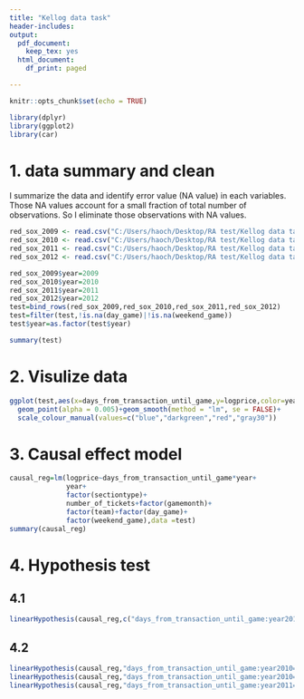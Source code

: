 ```yaml
---
title: "Kellog data task"
header-includes:
output:
  pdf_document: 
    keep_tex: yes
  html_document:
    df_print: paged

---
```



```r
knitr::opts_chunk$set(echo = TRUE)
```
```r
library(dplyr)
library(ggplot2)
library(car)
```

# 1. data summary and clean
I summarize the data and identify error value (NA value) in each variables. Those NA values account for a small fraction of total number of observations. So I eliminate those observations with NA values.
```r
red_sox_2009 <- read.csv("C:/Users/haoch/Desktop/RA test/Kellog data task/Red_Sox/red_sox_2009.csv")
red_sox_2010 <- read.csv("C:/Users/haoch/Desktop/RA test/Kellog data task/Red_Sox/red_sox_2010.csv")
red_sox_2011 <- read.csv("C:/Users/haoch/Desktop/RA test/Kellog data task/Red_Sox/red_sox_2011.csv")
red_sox_2012 <- read.csv("C:/Users/haoch/Desktop/RA test/Kellog data task/Red_Sox/red_sox_2012.csv")
```
```r
red_sox_2009$year=2009
red_sox_2010$year=2010
red_sox_2011$year=2011
red_sox_2012$year=2012
test=bind_rows(red_sox_2009,red_sox_2010,red_sox_2011,red_sox_2012)
test=filter(test,!is.na(day_game)|!is.na(weekend_game))
test$year=as.factor(test$year)
```
```r
summary(test)
```

# 2. Visulize data
```r
ggplot(test,aes(x=days_from_transaction_until_game,y=logprice,color=year))+
  geom_point(alpha = 0.005)+geom_smooth(method = "lm", se = FALSE)+
  scale_colour_manual(values=c("blue","darkgreen","red","gray30"))
```


# 3. Causal effect model
```r
causal_reg=lm(logprice~days_from_transaction_until_game*year+
              year+
              factor(sectiontype)+
              number_of_tickets+factor(gamemonth)+
              factor(team)+factor(day_game)+
              factor(weekend_game),data =test)
summary(causal_reg)
```
# 4. Hypothesis test
## 4.1
```r
linearHypothesis(causal_reg,c("days_from_transaction_until_game:year2010=0","days_from_transaction_until_game:year2011=0","days_from_transaction_until_game:year2012=0"))
```
## 4.2
```r
linearHypothesis(causal_reg,"days_from_transaction_until_game:year2010=days_from_transaction_until_game:year2011")
linearHypothesis(causal_reg,"days_from_transaction_until_game:year2010=days_from_transaction_until_game:year2012")
linearHypothesis(causal_reg,"days_from_transaction_until_game:year2011=days_from_transaction_until_game:year2012")
```


